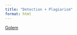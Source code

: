 ```yaml
---
title: "Detection + Plagiarism"
format: html
---
```


[Golem](https://www.golem.de/news/chatgpt-tool-erkennt-ki-texte-mit-99-prozentiger-wahrscheinlichkeit-2306-174788.html)

